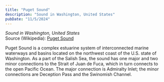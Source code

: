 ```yaml
---
title: "Puget Sound"
description: "Sound in Washington, United States"
pubDate: "11/5/2024"
---
```


*Sound in Washington, United States*  
Source (Wikipedia): [Puget Sound][1]

Puget Sound is a complex estuarine system of interconnected marine waterways and basins located on the northwest coast of the U.S. state of Washington. As a part of the Salish Sea, the sound has one major and two minor connections to the Strait of Juan de Fuca, which in turn connects to the open Pacific Ocean. The major connection is Admiralty Inlet; the minor connections are Deception Pass and the Swinomish Channel.

[1]: https://en.wikipedia.org/wiki/Puget_Sound
